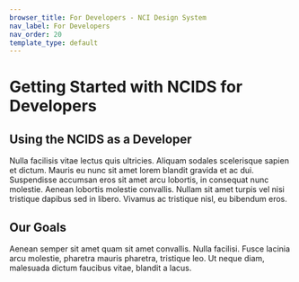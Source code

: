 ```yaml
---
browser_title: For Developers - NCI Design System
nav_label: For Developers
nav_order: 20
template_type: default
---
```


# Getting Started with NCIDS for Developers

## Using the NCIDS as a Developer

Nulla facilisis vitae lectus quis ultricies. Aliquam sodales scelerisque sapien et dictum.
Mauris eu nunc sit amet lorem blandit gravida et ac dui. Suspendisse accumsan eros sit
amet arcu lobortis, in consequat nunc molestie. Aenean lobortis molestie convallis.
Nullam sit amet turpis vel nisi tristique dapibus sed in libero.
Vivamus ac tristique nisl, eu bibendum eros.

## Our Goals

Aenean semper sit amet quam sit amet convallis. Nulla facilisi. Fusce lacinia arcu molestie,
pharetra mauris pharetra, tristique leo. Ut neque diam, malesuada dictum faucibus vitae,
blandit a lacus.
